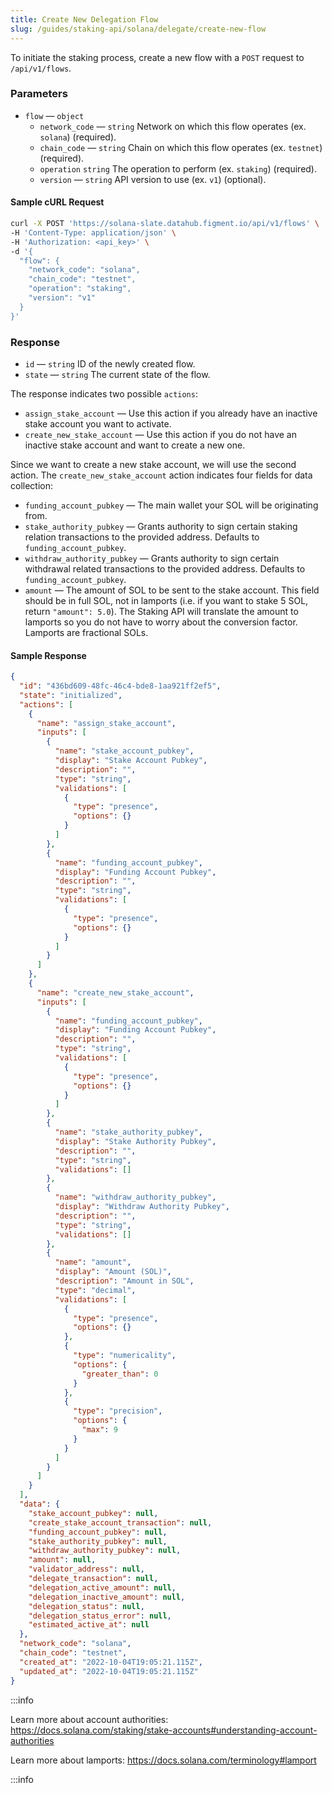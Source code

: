 ```yaml
---
title: Create New Delegation Flow
slug: /guides/staking-api/solana/delegate/create-new-flow
---
```


To initiate the staking process, create a new flow with a `POST` request to `/api/v1/flows`.

### Parameters

- `flow` &mdash; `object`
  - `network_code` &mdash; `string` Network on which this flow operates (ex. `solana`) (required).
  - `chain_code` &mdash; `string` Chain on which this flow operates (ex. `testnet`) (required).
  - `operation` `string` The operation to perform (ex. `staking`) (required).
  - `version` &mdash; `string` API version to use (ex. `v1`) (optional).

#### Sample cURL Request

```bash {5-10}
curl -X POST 'https://solana-slate.datahub.figment.io/api/v1/flows' \
-H 'Content-Type: application/json' \
-H 'Authorization: <api_key>' \
-d '{
  "flow": {
    "network_code": "solana",
    "chain_code": "testnet",
    "operation": "staking",
    "version": "v1"
  }
}'
```

### Response

- `id` &mdash; `string` ID of the newly created flow.
- `state` &mdash; `string` The current state of the flow.

The response indicates two possible `actions`:

- `assign_stake_account` &mdash; Use this action if you already have an inactive stake account you want to activate.
- `create_new_stake_account` &mdash; Use this action if you do not have an inactive stake account and want to create a new one.

Since we want to create a new stake account, we will use the second action. The `create_new_stake_account` action indicates four fields for data collection:

- `funding_account_pubkey` &mdash; The main wallet your SOL will be originating from.
- `stake_authority_pubkey` &mdash; Grants authority to sign certain staking relation transactions to the provided address. Defaults to `funding_account_pubkey`.
- `withdraw_authority_pubkey` &mdash; Grants authority to sign certain withdrawal related transactions to the provided address. Defaults to `funding_account_pubkey`.
- `amount` &mdash; The amount of SOL to be sent to the stake account. This field should be in full SOL, not in lamports (i.e. if you want to stake 5 SOL, return `"amount": 5.0`). The Staking API will translate the amount to lamports so you do not have to worry about the conversion factor. Lamports are fractional SOLs.

#### Sample Response

```json {2-3,6,35,38,50,57,64}
{
  "id": "436bd609-48fc-46c4-bde8-1aa921ff2ef5",
  "state": "initialized",
  "actions": [
    {
      "name": "assign_stake_account",
      "inputs": [
        {
          "name": "stake_account_pubkey",
          "display": "Stake Account Pubkey",
          "description": "",
          "type": "string",
          "validations": [
            {
              "type": "presence",
              "options": {}
            }
          ]
        },
        {
          "name": "funding_account_pubkey",
          "display": "Funding Account Pubkey",
          "description": "",
          "type": "string",
          "validations": [
            {
              "type": "presence",
              "options": {}
            }
          ]
        }
      ]
    },
    {
      "name": "create_new_stake_account",
      "inputs": [
        {
          "name": "funding_account_pubkey",
          "display": "Funding Account Pubkey",
          "description": "",
          "type": "string",
          "validations": [
            {
              "type": "presence",
              "options": {}
            }
          ]
        },
        {
          "name": "stake_authority_pubkey",
          "display": "Stake Authority Pubkey",
          "description": "",
          "type": "string",
          "validations": []
        },
        {
          "name": "withdraw_authority_pubkey",
          "display": "Withdraw Authority Pubkey",
          "description": "",
          "type": "string",
          "validations": []
        },
        {
          "name": "amount",
          "display": "Amount (SOL)",
          "description": "Amount in SOL",
          "type": "decimal",
          "validations": [
            {
              "type": "presence",
              "options": {}
            },
            {
              "type": "numericality",
              "options": {
                "greater_than": 0
              }
            },
            {
              "type": "precision",
              "options": {
                "max": 9
              }
            }
          ]
        }
      ]
    }
  ],
  "data": {
    "stake_account_pubkey": null,
    "create_stake_account_transaction": null,
    "funding_account_pubkey": null,
    "stake_authority_pubkey": null,
    "withdraw_authority_pubkey": null,
    "amount": null,
    "validator_address": null,
    "delegate_transaction": null,
    "delegation_active_amount": null,
    "delegation_inactive_amount": null,
    "delegation_status": null,
    "delegation_status_error": null,
    "estimated_active_at": null
  },
  "network_code": "solana",
  "chain_code": "testnet",
  "created_at": "2022-10-04T19:05:21.115Z",
  "updated_at": "2022-10-04T19:05:21.115Z"
}
```

:::info

Learn more about account authorities: https://docs.solana.com/staking/stake-accounts#understanding-account-authorities

Learn more about lamports: https://docs.solana.com/terminology#lamport

:::info
